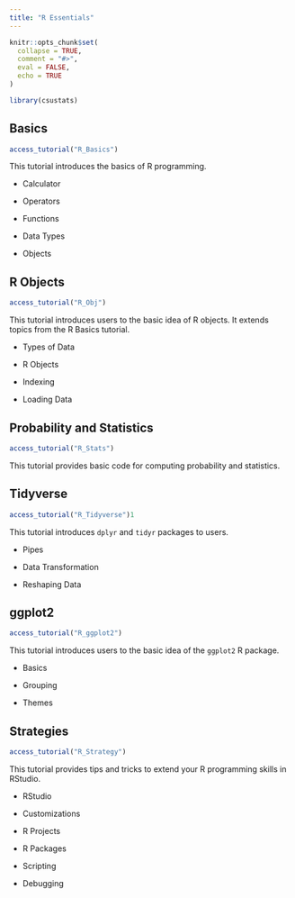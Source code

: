 ```yaml
---
title: "R Essentials"
---
```


```r
knitr::opts_chunk$set(
  collapse = TRUE,
  comment = "#>",
  eval = FALSE,
  echo = TRUE
)
```

```r
library(csustats)
```

## Basics

```r
access_tutorial("R_Basics")
```

This tutorial introduces the basics of R programming.

-   Calculator

-   Operators

-   Functions

-   Data Types

-   Objects

## R Objects

```r
access_tutorial("R_Obj")
```

This tutorial introduces users to the basic idea of R objects. It extends topics from the R Basics tutorial.

-   Types of Data

-   R Objects

-   Indexing

-   Loading Data

## Probability and Statistics

```r
access_tutorial("R_Stats")
```

This tutorial provides basic code for computing probability and statistics.

## Tidyverse

```r
access_tutorial("R_Tidyverse")1
```

This tutorial introduces `dplyr` and `tidyr` packages to users.

-   Pipes

-   Data Transformation

-   Reshaping Data

## ggplot2

```r
access_tutorial("R_ggplot2")
```

This tutorial introduces users to the basic idea of the `ggplot2` R package.

-   Basics

-   Grouping

-   Themes

## Strategies

```r
access_tutorial("R_Strategy")
```

This tutorial provides tips and tricks to extend your R programming skills in RStudio.

-   RStudio

-   Customizations

-   R Projects

-   R Packages

-   Scripting

-   Debugging
